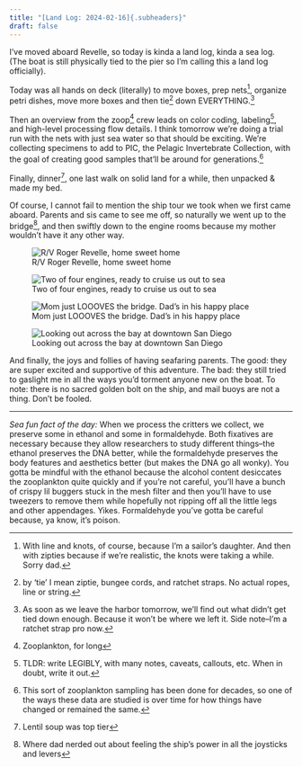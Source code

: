 ```yaml
---
title: "[Land Log: 2024-02-16]{.subheaders}"
draft: false
---
```


::: {.div .bodyfont}

I've moved aboard Revelle, so today is kinda a land log, kinda a sea log. (The boat is still physically tied to the pier so I'm calling this a land log officially).

Today was all hands on deck (literally) to move boxes, prep nets^[With line and knots, of course, because I'm a sailor's daughter. And then with zipties because if we're realistic, the knots were taking a while. Sorry dad.], organize petri dishes, move more boxes and then tie^[by 'tie' I mean ziptie, bungee cords, and ratchet straps. No actual ropes, line or string.] down EVERYTHING.^[As soon as we leave the harbor tomorrow, we'll find out what didn't get tied down enough. Because it won't be where we left it. Side note--I'm a ratchet strap pro now.]

Then an overview from the zoop^[Zooplankton, for long] crew leads on color coding, labeling^[TLDR: write LEGIBLY, with many notes, caveats, callouts, etc. When in doubt, write it out.], and high-level processing flow details. I think tomorrow we're doing a trial run with the nets with just sea water so that should be exciting. We're collecting specimens to add to PIC, the Pelagic Invertebrate Collection, with the goal of creating good samples that'll be around for generations.^[This sort of zooplankton sampling has been done for decades, so one of the ways these data are studied is over time for how things have changed or remained the same.]

Finally, dinner^[Lentil soup was top tier], one last walk on solid land for a while, then unpacked & made my bed.

Of course, I cannot fail to mention the ship tour we took when we first came aboard. Parents and sis came to see me off, so naturally we went up to the bridge^[Where dad nerded out about feeling the ship's power in all the joysticks and levers], and then swiftly down to the engine rooms because my mother wouldn't have it any other way. 

::: {layout-ncol=2}
![R/V Roger Revelle, home sweet home](pics/revelle.jpg){fig-alt="side image of r/v roger revelle, blue-hulled ship with white writing on the side, and assorted scientific instruments on top."}

![Two of four engines, ready to cruise us out to sea](pics/engineroom.jpg){fig-alt="down in the engine room, this is two of four yellow engines"}
:::
::: {layout-ncol=2}
![Mom just LOOOVES the bridge. Dad's in his happy place](pics/bridge_parents.jpg){fig-alt="Two adults, Caro's parents, standing on the bridge of a ship, surrounded by navigational controls"}

![Looking out across the bay at downtown San Diego](pics/sd_skyline.jpg){fig-alt="Night image of city skyline in the distance, across the water."}
:::
And finally, the joys and follies of having seafaring parents. The good: they are super excited and supportive of this adventure. The bad: they still tried to gaslight me in all the ways you'd torment anyone new on the boat. To note: there is no sacred golden bolt on the ship, and mail buoys are not a thing. Don't be fooled.

----
*Sea fun fact of the day:* When we process the critters we collect, we preserve some in ethanol and some in formaldehyde. Both fixatives are necessary because they allow researchers to study different things--the ethanol preserves the DNA better, while the formaldehyde preserves the body features and aesthetics better (but makes the DNA go all wonky). You gotta be mindful with the ethanol because the alcohol content desiccates the zooplankton quite quickly and if you're not careful, you'll have a bunch of crispy lil buggers stuck in the mesh filter and then you'll have to use tweezers to remove them while hopefully not ripping off all the little legs and other appendages. Yikes. 
Formaldehyde you've gotta be careful because, ya know, it's poison. 


:::
